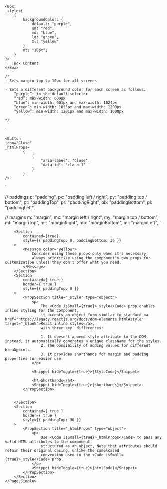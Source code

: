
<Meta title="SUI/Common Props" />

	<Box 
    _style={
        {
            backgroundColor: { 
                default: "purple",
                sm: "red",
                md: "blue",
                lg: "green",
                xl: "yellow"
            }
            mt: "10px";
        }
    }>
        Box Content
    </Box>

    /* 
    - Sets margin top to 10px for all screens

    - Sets a different background color for each screen as follows:
        “purple”: to the default selector
        “red”: max-width: 600px
        “blue”: min-width: 601px and max-width: 1024px
        “green”: min-width: 1025px and max-width: 1200px
        “yellow”: min-width: 1201px and max-width: 1600px
        
    */
`

    <Button 
    icon="Close"
    _htmlProps=
            {
                {
                    "aria-label": "Close", 
                    "data-id": "close-1"
                }
            }
    /> 
`

// paddings
p: "padding",
px: "padding left / right",
py: "padding top / bottom",
pt: "paddingTop",
pr: "paddingRight",
pb: "paddingBottom",
pl: "paddingLeft",

// margins
m: "margin",
mx: "margin left / right",
my: "margin top / bottom",
mt: "marginTop",
mr: "marginRight",
mb: "marginBottom",
ml: "marginLeft",
`

<Unstyled>
	<Page.Simple
		title="Common Props"
		subtitle="The subsequent document outlines the shared common properties across all components within SUI library."
	>

        <Section
			contained={true}
			style={{ paddingTop: 0, paddingBottom: 30 }}
		>
			<Message color="yellow">
				Consider using these props only when it's necessary, 
                always prioritize using the component's own props for customization unless they don't offer what you need.  
			</Message>
		</Section>
		<Section
			contained={ true }
			border={ true }
			style={{ paddingTop: 0 }}
        >
            <PropSection title="_style" type="object">
                <p>
                    The <Code isSmall={true}>_style</Code> prop enables inline styling for the component, 
                    it accepts an object form similar to standard <a href="https://legacy.reactjs.org/docs/dom-elements.html#style" target="_blank">React inline styles</a>,
                    with three key  differences: 
                    
                    1. It doesn't append style attribute to the DOM, instead, it automatically generates a unique className for the styles. 
                    2. The possibility of adding values for different breakpoints.
                    3. It provides shorthands for margin and padding properties for easier use.   
                </p>
                
                <Snippet hideToggle={true}>{StyleCode}</Snippet>
                
                <h4>Shorthands</h4>
                <Snippet hideToggle={true}>{shorthands}</Snippet>
            </PropSection>

            
        </Section>
		<Section
			contained={ true }
			border={ true }
			style={{ paddingTop: 30 }}
        >
            <PropSection title="_htmlProps" type="object">
                <p>
                    Use <Code isSmall={true}>_htmlProps</Code> to pass any valid HTML attributes to the component, 
                    structured as an object, Note that attributes should retain their original casing, unlike the camelcased 
                    convention used in the <Code isSmall={true}>_style</Code> prop.
                </p>
                <Snippet hideToggle={true}>{htmlCode}</Snippet>
            </PropSection>
        </Section>
	</Page.Simple>
</Unstyled>
